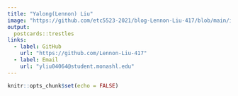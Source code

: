 ```yaml
---
title: "Yalong(Lennon) Liu"
image: "https://github.com/etc5523-2021/blog-Lennon-Liu-417/blob/main/image/pexels-md-abdul-halim-2333293.jpg"
output:
  postcards::trestles
links:
  - label: GitHub
    url: "https://github.com/Lennon-Liu-417"
  - label: Email
    url: "yliu04064@student.monashl.edu"
---
```


```r
knitr::opts_chunk$set(echo = FALSE)
```
